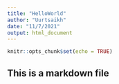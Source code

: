 ```yaml
---
title: "HelloWorld"
author: "Uurtsaikh"
date: "11/7/2021"
output: html_document
---
```


```r
knitr::opts_chunk$set(echo = TRUE)
```

## This is a markdown file

